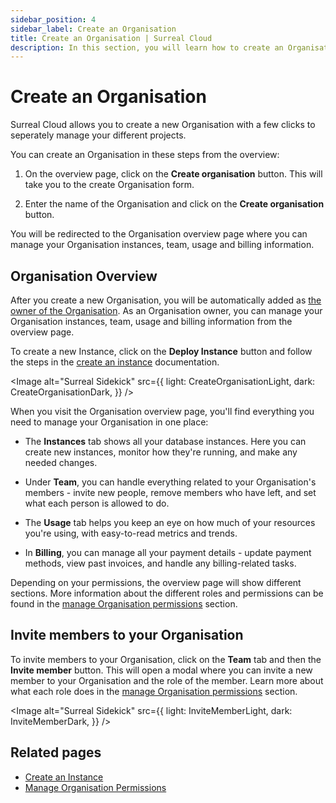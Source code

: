 ```yaml
---
sidebar_position: 4
sidebar_label: Create an Organisation
title: Create an Organisation | Surreal Cloud
description: In this section, you will learn how to create an Organisation in Surreal Cloud.
---
```




# Create an Organisation

Surreal Cloud allows you to create a new Organisation with a few clicks to seperately manage your different projects.

You can create an Organisation in these steps from the overview:

1. On the overview page, click on the **Create organisation** button. This will take you to the create Organisation form.

2. Enter the name of the Organisation and click on the **Create organisation** button.

You will be redirected to the Organisation overview page where you can manage your Organisation instances, team, usage and billing information.

## Organisation Overview

After you create a new Organisation, you will be automatically added as [the owner of the Organisation](/docs/cloud/advanced-topics/manage-organisation-permissions). As an Organisation owner, you can manage your Organisation instances, team, usage and billing information from the overview page.

To create a new Instance, click on the **Deploy Instance** button and follow the steps in the [create an instance](/docs/cloud/getting-started/create-an-instance) documentation.

<Image
  alt="Surreal Sidekick"
  src={{
light: CreateOrganisationLight,
dark: CreateOrganisationDark,
}}
/>

When you visit the Organisation overview page, you'll find everything you need to manage your Organisation in one place:

- The **Instances** tab shows all your database instances. Here you can create new instances, monitor how they're running, and make any needed changes.

- Under **Team**, you can handle everything related to your Organisation's members - invite new people, remove members who have left, and set what each person is allowed to do.

- The **Usage** tab helps you keep an eye on how much of your resources you're using, with easy-to-read metrics and trends.

- In **Billing**, you can manage all your payment details - update payment methods, view past invoices, and handle any billing-related tasks.

Depending on your permissions, the overview page will show different sections. More information about the different roles and permissions can be found in the [manage Organisation permissions](/docs/cloud/advanced-topics/manage-organisation-permissions) section.

## Invite members to your Organisation

To invite members to your Organisation, click on the **Team** tab and then the **Invite member** button. This will open a modal where you can invite a new member to your Organisation and the role of the member. Learn more about what each role does in the [manage Organisation permissions](/docs/cloud/advanced-topics/manage-organisation-permissions) section.

<Image
  alt="Surreal Sidekick"
  src={{
light: InviteMemberLight,
dark: InviteMemberDark,
}}
/>

## Related pages

- [Create an Instance](/docs/cloud/getting-started/create-an-instance)
- [Manage Organisation Permissions](/docs/cloud/advanced-topics/manage-organisation-permissions)
